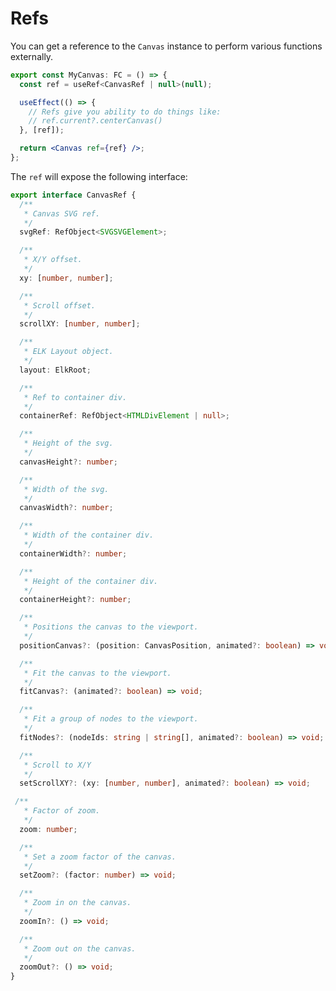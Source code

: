 
<Meta title="Docs/Advanced/Refs" />

# Refs
You can get a reference to the `Canvas` instance to perform various
functions externally.

```jsx
export const MyCanvas: FC = () => {
  const ref = useRef<CanvasRef | null>(null);

  useEffect(() => {
    // Refs give you ability to do things like:
    // ref.current?.centerCanvas()
  }, [ref]);

  return <Canvas ref={ref} />;
};
```

The `ref` will expose the following interface:

```ts
export interface CanvasRef {
  /**
   * Canvas SVG ref.
   */
  svgRef: RefObject<SVGSVGElement>;

  /**
   * X/Y offset.
   */
  xy: [number, number];

  /**
   * Scroll offset.
   */
  scrollXY: [number, number];

  /**
   * ELK Layout object.
   */
  layout: ElkRoot;

  /**
   * Ref to container div.
   */
  containerRef: RefObject<HTMLDivElement | null>;

  /**
   * Height of the svg.
   */
  canvasHeight?: number;

  /**
   * Width of the svg.
   */
  canvasWidth?: number;

  /**
   * Width of the container div.
   */
  containerWidth?: number;

  /**
   * Height of the container div.
   */
  containerHeight?: number;

  /**
   * Positions the canvas to the viewport.
   */
  positionCanvas?: (position: CanvasPosition, animated?: boolean) => void;

  /**
   * Fit the canvas to the viewport.
   */
  fitCanvas?: (animated?: boolean) => void;

  /**
   * Fit a group of nodes to the viewport.
   */
  fitNodes?: (nodeIds: string | string[], animated?: boolean) => void;

  /**
   * Scroll to X/Y
   */
  setScrollXY?: (xy: [number, number], animated?: boolean) => void;

 /**
   * Factor of zoom.
   */
  zoom: number;

  /**
   * Set a zoom factor of the canvas.
   */
  setZoom?: (factor: number) => void;

  /**
   * Zoom in on the canvas.
   */
  zoomIn?: () => void;

  /**
   * Zoom out on the canvas.
   */
  zoomOut?: () => void;
}
```
